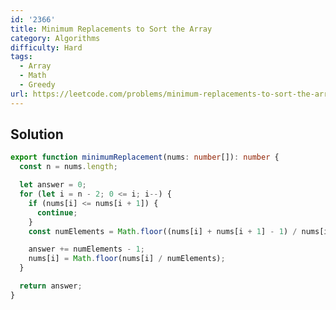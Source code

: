 ```yaml
---
id: '2366'
title: Minimum Replacements to Sort the Array
category: Algorithms
difficulty: Hard
tags:
  - Array
  - Math
  - Greedy
url: https://leetcode.com/problems/minimum-replacements-to-sort-the-array
---
```


## Solution

```typescript filename="solution.ts" copy
export function minimumReplacement(nums: number[]): number {
  const n = nums.length;

  let answer = 0;
  for (let i = n - 2; 0 <= i; i--) {
    if (nums[i] <= nums[i + 1]) {
      continue;
    }
    const numElements = Math.floor((nums[i] + nums[i + 1] - 1) / nums[i + 1]);

    answer += numElements - 1;
    nums[i] = Math.floor(nums[i] / numElements);
  }

  return answer;
}
```
